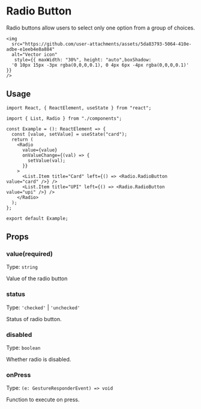 # Radio Button

Radio buttons allow users to select only one option from a group of choices.

    <img
      src="https://github.com/user-attachments/assets/5da83793-5064-410e-adbe-e1eeb4e8a884"
      alt="Vector icon"
       style={{ maxWidth: "30%", height: "auto",boxShadow:
      '0 10px 15px -3px rgba(0,0,0,0.1), 0 4px 6px -4px rgba(0,0,0,0.1)' }}
    />

## Usage

```tsx
import React, { ReactElement, useState } from "react";

import { List, Radio } from "./components";

const Example = (): ReactElement => {
  const [value, setValue] = useState("card");
  return (
    <Radio
      value={value}
      onValueChange={(val) => {
        setValue(val);
      }}
    >
      <List.Item title="Card" left={() => <Radio.RadioButton value="card" />} />
      <List.Item title="UPI" left={() => <Radio.RadioButton value="upi" />} />
    </Radio>
  );
};

export default Example;
```


## Props

### value(required)

Type: `string`

Value of the radio button

### status

Type: `'checked'` | `'unchecked'`

Status of radio button.

### disabled

Type: `boolean`

Whether radio is disabled.

### onPress

Type: `(e: GestureResponderEvent) => void`

Function to execute on press.
